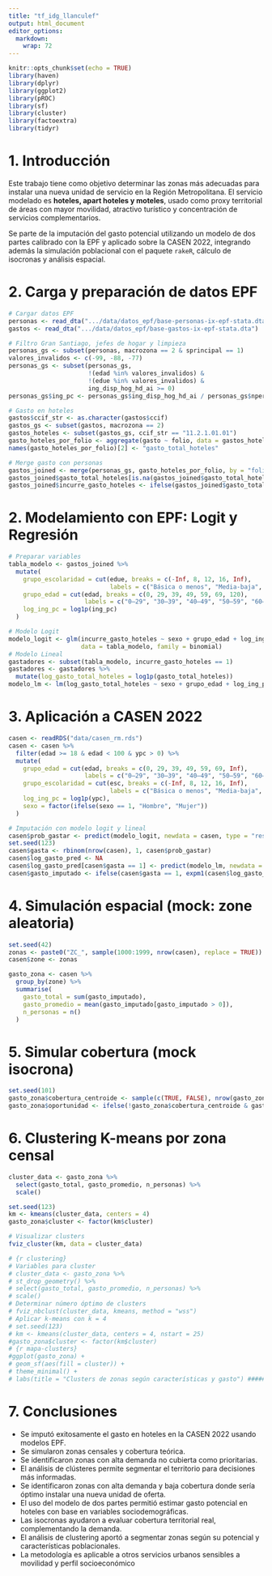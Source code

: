 ```yaml
---
title: "tf_idg_llanculef"
output: html_document
editor_options: 
  markdown: 
    wrap: 72
---
```


```r
knitr::opts_chunk$set(echo = TRUE)
library(haven)
library(dplyr)
library(ggplot2)
library(pROC)
library(sf)
library(cluster)
library(factoextra)
library(tidyr)
```

# 1. Introducción

Este trabajo tiene como objetivo determinar las zonas más adecuadas para
instalar una nueva unidad de servicio en la Región Metropolitana. El
servicio modelado es **hoteles, apart hoteles y moteles**, usado como
proxy territorial de áreas con mayor movilidad, atractivo turístico y
concentración de servicios complementarios.

Se parte de la imputación del gasto potencial utilizando un modelo de
dos partes calibrado con la EPF y aplicado sobre la CASEN 2022,
integrando además la simulación poblacional con el paquete `rakeR`,
cálculo de isocronas y análisis espacial.

# 2. Carga y preparación de datos EPF

```r
# Cargar datos EPF
personas <- read_dta(".../data/datos_epf/base-personas-ix-epf-stata.dta")
gastos <- read_dta(".../data/datos_epf/base-gastos-ix-epf-stata.dta")

# Filtro Gran Santiago, jefes de hogar y limpieza
personas_gs <- subset(personas, macrozona == 2 & sprincipal == 1)
valores_invalidos <- c(-99, -88, -77)
personas_gs <- subset(personas_gs,
                      !(edad %in% valores_invalidos) &
                      !(edue %in% valores_invalidos) &
                      ing_disp_hog_hd_ai >= 0)
personas_gs$ing_pc <- personas_gs$ing_disp_hog_hd_ai / personas_gs$npersonas

# Gasto en hoteles
gastos$ccif_str <- as.character(gastos$ccif)
gastos_gs <- subset(gastos, macrozona == 2)
gastos_hoteles <- subset(gastos_gs, ccif_str == "11.2.1.01.01")
gasto_hoteles_por_folio <- aggregate(gasto ~ folio, data = gastos_hoteles, sum)
names(gasto_hoteles_por_folio)[2] <- "gasto_total_hoteles"

# Merge gasto con personas
gastos_joined <- merge(personas_gs, gasto_hoteles_por_folio, by = "folio", all.x = TRUE)
gastos_joined$gasto_total_hoteles[is.na(gastos_joined$gasto_total_hoteles)] <- 0
gastos_joined$incurre_gasto_hoteles <- ifelse(gastos_joined$gasto_total_hoteles > 0, 1, 0)
```

# 2. Modelamiento con EPF: Logit y Regresión

```r
# Preparar variables
tabla_modelo <- gastos_joined %>%
  mutate(
    grupo_escolaridad = cut(edue, breaks = c(-Inf, 8, 12, 16, Inf),
                            labels = c("Básica o menos", "Media-baja", "Media-alta", "Alta")),
    grupo_edad = cut(edad, breaks = c(0, 29, 39, 49, 59, 69, 120),
                     labels = c("0–29", "30–39", "40–49", "50–59", "60–69", "70+")),
    log_ing_pc = log1p(ing_pc)
  )

# Modelo Logit
modelo_logit <- glm(incurre_gasto_hoteles ~ sexo + grupo_edad + log_ing_pc + grupo_escolaridad,
                    data = tabla_modelo, family = binomial)
# Modelo Lineal
gastadores <- subset(tabla_modelo, incurre_gasto_hoteles == 1)
gastadores <- gastadores %>%
  mutate(log_gasto_total_hoteles = log1p(gasto_total_hoteles))
modelo_lm <- lm(log_gasto_total_hoteles ~ sexo + grupo_edad + log_ing_pc + grupo_escolaridad, data = gastadores)
```

# 3. Aplicación a CASEN 2022

```r
casen <- readRDS("data/casen_rm.rds")
casen <- casen %>%
  filter(edad >= 18 & edad < 100 & ypc > 0) %>%
  mutate(
    grupo_edad = cut(edad, breaks = c(0, 29, 39, 49, 59, 69, Inf),
                     labels = c("0–29", "30–39", "40–49", "50–59", "60–69", "70+")),
    grupo_escolaridad = cut(esc, breaks = c(-Inf, 8, 12, 16, Inf),
                            labels = c("Básica o menos", "Media-baja", "Media-alta", "Alta")),
    log_ing_pc = log1p(ypc),
    sexo = factor(ifelse(sexo == 1, "Hombre", "Mujer"))
  )

# Imputación con modelo logit y lineal
casen$prob_gastar <- predict(modelo_logit, newdata = casen, type = "response")
set.seed(123)
casen$gasta <- rbinom(nrow(casen), 1, casen$prob_gastar)
casen$log_gasto_pred <- NA
casen$log_gasto_pred[casen$gasta == 1] <- predict(modelo_lm, newdata = casen[casen$gasta == 1, ])
casen$gasto_imputado <- ifelse(casen$gasta == 1, expm1(casen$log_gasto_pred), 0)
```

# 4. Simulación espacial (mock: zone aleatoria)

```r
set.seed(42)
zonas <- paste0("ZC_", sample(1000:1999, nrow(casen), replace = TRUE))
casen$zone <- zonas

gasto_zona <- casen %>%
  group_by(zone) %>%
  summarise(
    gasto_total = sum(gasto_imputado),
    gasto_promedio = mean(gasto_imputado[gasto_imputado > 0]),
    n_personas = n()
  )
```

# 5. Simular cobertura (mock isocrona)

```r
set.seed(101)
gasto_zona$cobertura_centroide <- sample(c(TRUE, FALSE), nrow(gasto_zona), replace = TRUE, prob = c(0.7, 0.3))
gasto_zona$oportunidad <- ifelse(!gasto_zona$cobertura_centroide & gasto_zona$gasto_total > quantile(gasto_zona$gasto_total, 0.75), "Alta", "Baja")
```

# 6. Clustering K-means por zona censal

```r
cluster_data <- gasto_zona %>%
  select(gasto_total, gasto_promedio, n_personas) %>%
  scale()

set.seed(123)
km <- kmeans(cluster_data, centers = 4)
gasto_zona$cluster <- factor(km$cluster)

# Visualizar clusters
fviz_cluster(km, data = cluster_data)

# {r clustering}
# Variables para cluster
# cluster_data <- gasto_zona %>%
# st_drop_geometry() %>%
# select(gasto_total, gasto_promedio, n_personas) %>%
# scale()
# Determinar número óptimo de clusters
# fviz_nbclust(cluster_data, kmeans, method = "wss")
# Aplicar k-means con k = 4
# set.seed(123)
# km <- kmeans(cluster_data, centers = 4, nstart = 25)
#gasto_zona$cluster <- factor(km$cluster)
# {r mapa-clusters}
#ggplot(gasto_zona) +
# geom_sf(aes(fill = cluster)) +
# theme_minimal() +
# labs(title = "Clusters de zonas según características y gasto") #####
```

# 7. Conclusiones

-   Se imputó exitosamente el gasto en hoteles en la CASEN 2022 usando
    modelos EPF.
-   Se simularon zonas censales y cobertura teórica.
-   Se identificaron zonas con alta demanda no cubierta como
    prioritarias.
-   El análisis de clústeres permite segmentar el territorio para
    decisiones más informadas.
-   Se identificaron zonas con alta demanda y baja cobertura donde sería
    óptimo instalar una nueva unidad de oferta.
-   El uso del modelo de dos partes permitió estimar gasto potencial en
    hoteles con base en variables sociodemográficas.
-   Las isocronas ayudaron a evaluar cobertura territorial real,
    complementando la demanda.
-   El análisis de clustering aportó a segmentar zonas según su
    potencial y características poblacionales.
-   La metodología es aplicable a otros servicios urbanos sensibles a
    movilidad y perfil socioeconómico
